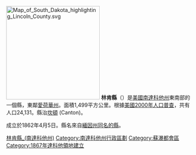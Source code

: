 {{Otheruses|林肯縣|subject=美國蒙大拿州的一個縣|other=同名的縣}}
[[File:Map_of_South_Dakota_highlighting_Lincoln_County.svg|250px]]
'''林肯縣'''（{{lang-en|Lincoln County}}）是[[美國|美國]][[南達科他州|南達科他州]]東南部的一個縣，東鄰[[愛荷華州|愛荷華州]]。面積1,499平方公里。根據[[美國2000年人口普查|美國2000年人口普查]]，共有人口24,131。縣治[[坎頓_(南達科他州)|坎頓]] (Canton)。

成立於1862年4月5日。縣名來自[[緬因州|緬因州]][[林肯縣_(緬因州)|同名的縣]]。

{{DEFAULTSORT:Lincoln County}}
[[Category:林肯縣_(南達科他州)|]]
[[Category:南達科他州行政區劃|Category:南達科他州行政區劃]]
[[Category:蘇瀑都會區|Category:蘇瀑都會區]]
[[Category:1867年達科他領地建立|Category:1867年達科他領地建立]]

{{SouthDakota-geo-stub}}